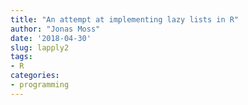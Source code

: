 ```yaml
---
title: "An attempt at implementing lazy lists in R"
author: "Jonas Moss"
date: '2018-04-30'
slug: lapply2
tags:
- R
categories:
- programming
---
```


